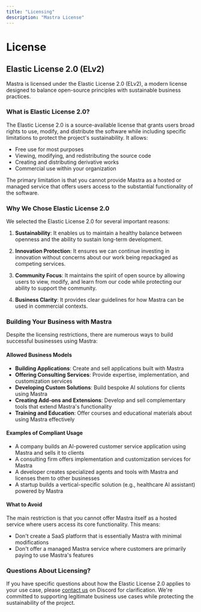 ```yaml
---
title: "Licensing"
description: "Mastra License"
---
```


# License

## Elastic License 2.0 (ELv2)

Mastra is licensed under the Elastic License 2.0 (ELv2), a modern license designed to balance open-source principles with sustainable business practices.

### What is Elastic License 2.0?

The Elastic License 2.0 is a source-available license that grants users broad rights to use, modify, and distribute the software while including specific limitations to protect the project's sustainability. It allows:

- Free use for most purposes
- Viewing, modifying, and redistributing the source code
- Creating and distributing derivative works
- Commercial use within your organization

The primary limitation is that you cannot provide Mastra as a hosted or managed service that offers users access to the substantial functionality of the software.

### Why We Chose Elastic License 2.0

We selected the Elastic License 2.0 for several important reasons:

1. **Sustainability**: It enables us to maintain a healthy balance between openness and the ability to sustain long-term development.

2. **Innovation Protection**: It ensures we can continue investing in innovation without concerns about our work being repackaged as competing services.

3. **Community Focus**: It maintains the spirit of open source by allowing users to view, modify, and learn from our code while protecting our ability to support the community.

4. **Business Clarity**: It provides clear guidelines for how Mastra can be used in commercial contexts.

### Building Your Business with Mastra

Despite the licensing restrictions, there are numerous ways to build successful businesses using Mastra:

#### Allowed Business Models

- **Building Applications**: Create and sell applications built with Mastra
- **Offering Consulting Services**: Provide expertise, implementation, and customization services
- **Developing Custom Solutions**: Build bespoke AI solutions for clients using Mastra
- **Creating Add-ons and Extensions**: Develop and sell complementary tools that extend Mastra's functionality
- **Training and Education**: Offer courses and educational materials about using Mastra effectively

#### Examples of Compliant Usage

- A company builds an AI-powered customer service application using Mastra and sells it to clients
- A consulting firm offers implementation and customization services for Mastra
- A developer creates specialized agents and tools with Mastra and licenses them to other businesses
- A startup builds a vertical-specific solution (e.g., healthcare AI assistant) powered by Mastra

#### What to Avoid

The main restriction is that you cannot offer Mastra itself as a hosted service where users access its core functionality. This means:

- Don't create a SaaS platform that is essentially Mastra with minimal modifications
- Don't offer a managed Mastra service where customers are primarily paying to use Mastra's features

### Questions About Licensing?

If you have specific questions about how the Elastic License 2.0 applies to your use case, please [contact us](https://discord.gg/BTYqqHKUrf) on Discord for clarification. We're committed to supporting legitimate business use cases while protecting the sustainability of the project.
